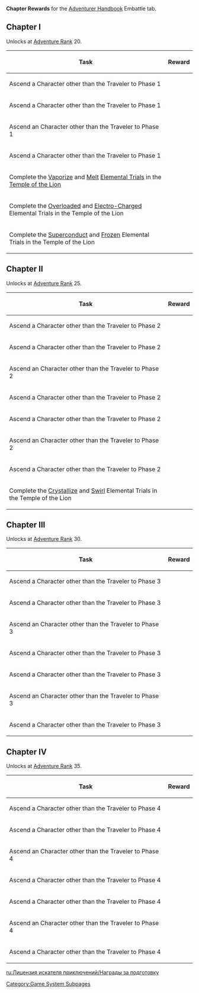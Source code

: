 '''Chapter Rewards''' for the [[Adventurer Handbook]] Embattle tab.

==Chapter I==
Unlocks at [[Adventure Rank]] 20.
{|class="article-table"
!Task
!Reward
|-
|Ascend a {{Pyro}} Character other than the Traveler to Phase 1
|{{Card|Sanctifying Unction|4|show_caption=1}}
|-
|Ascend a {{Cryo}} Character other than the Traveler to Phase 1
|{{Card|Sanctifying Unction|4|show_caption=1}}
|-
|Ascend an {{Electro}} Character other than the Traveler to Phase 1
|{{Card|Sanctifying Unction|4|show_caption=1}}
|-
|Ascend a {{Hydro}} Character other than the Traveler to Phase 1
|{{Card|Sanctifying Unction|4|show_caption=1}}
|-
|Complete the [[Vaporize]] and [[Melt]] [[Elemental Trial]]s in the [[Temple of the Lion]]
|{{Card|Mora|20,000|show_caption=1}}{{Card|Dust of Azoth|10|show_caption=1}}
|-
|Complete the [[Overloaded]] and [[Electro-Charged]] Elemental Trials in the Temple of the Lion
|{{Card|Mora|20,000|show_caption=1}}{{Card|Dust of Azoth|10|show_caption=1}}
|-
|Complete the [[Superconduct]] and [[Frozen]] Elemental Trials in the Temple of the Lion
|{{Card|Mora|20,000|show_caption=1}}{{Card|Dust of Azoth|10|show_caption=1}}
|}

==Chapter II==
Unlocks at [[Adventure Rank]] 25.
{|class="article-table"
!Task
!Reward
|-
|Ascend a {{Pyro}} Character other than the Traveler to Phase 2
|{{Card|Witch's Flower of Blaze|1|rarity=4|show_caption=1}}{{Card|Sanctifying Unction|4|show_caption=1}}
|-
|Ascend a {{Cryo}} Character other than the Traveler to Phase 2
|{{Card|Snowswept Memory|1|rarity=4|show_caption=1}}{{Card|Sanctifying Unction|4|show_caption=1}}
|-
|Ascend an {{Electro}} Character other than the Traveler to Phase 2
|{{Card|Thunderbird's Mercy|1|rarity=4|show_caption=1}}{{Card|Sanctifying Unction|4|show_caption=1}}
|-
|Ascend a {{Hydro}} Character other than the Traveler to Phase 2
|{{Card|Gilded Corsage|1|rarity=4|show_caption=1}}{{Card|Sanctifying Unction|4|show_caption=1}}
|-
|Ascend a {{Geo}} Character other than the Traveler to Phase 2
|{{Card|Flower of Creviced Cliff|1|rarity=4|show_caption=1}}{{Card|Sanctifying Unction|4|show_caption=1}}
|-
|Ascend an {{Anemo}} Character other than the Traveler to Phase 2
|{{Card|In Remembrance of Viridescent Fields|1|rarity=4|show_caption=1}}{{Card|Sanctifying Unction|4|show_caption=1}}
|-
|Ascend a {{Dendro}} Character other than the Traveler to Phase 2
|{{Card|Labyrinth Wayfarer|1|rarity=4|show_caption=1}}{{Card|Sanctifying Unction|4|show_caption=1}}
|-
|Complete the [[Crystallize]] and [[Swirl]] Elemental Trials in the Temple of the Lion
|{{Card|Mora|20,000|show_caption=1}}{{Card|Dust of Azoth|10|show_caption=1}}
|}

==Chapter III==
Unlocks at [[Adventure Rank]] 30.
{|class="article-table"
!Task
!Reward
|-
|Ascend a {{Pyro}} Character other than the Traveler to Phase 3
|{{Card|Witch's Ever-Burning Plume|1|rarity=4|show_caption=1}}{{Card|Sanctifying Unction|8|show_caption=1}}
|-
|Ascend a {{Cryo}} Character other than the Traveler to Phase 3
|{{Card|Icebreaker's Resolve|1|rarity=4|show_caption=1}}{{Card|Sanctifying Unction|8|show_caption=1}}
|-
|Ascend an {{Electro}} Character other than the Traveler to Phase 3
|{{Card|Survivor of Catastrophe|1|rarity=4|show_caption=1}}{{Card|Sanctifying Unction|8|show_caption=1}}
|-
|Ascend a {{Hydro}} Character other than the Traveler to Phase 3
|{{Card|Gust of Nostalgia|1|rarity=4|show_caption=1}}{{Card|Sanctifying Unction|8|show_caption=1}}
|-
|Ascend a {{Geo}} Character other than the Traveler to Phase 3
|{{Card|Feather of Jagged Peaks|1|rarity=4|show_caption=1}}{{Card|Sanctifying Unction|8|show_caption=1}}
|-
|Ascend an {{Anemo}} Character other than the Traveler to Phase 3
|{{Card|Viridescent Arrow Feather|1|rarity=4|show_caption=1}}{{Card|Sanctifying Unction|8|show_caption=1}}
|-
|Ascend a {{Dendro}} Character other than the Traveler to Phase 3
|{{Card|Scholar of Vines|1|rarity=4|show_caption=1}}{{Card|Sanctifying Unction|8|show_caption=1}}
|}

==Chapter IV==
Unlocks at [[Adventure Rank]] 35.
{|class="article-table"
!Task
!Reward
|-
|Ascend a {{Pyro}} Character other than the Traveler to Phase 4
|{{Card|Sanctifying Essence|4|show_caption=1}}{{Card|Sanctifying Unction|8|show_caption=1}}
|-
|Ascend a {{Cryo}} Character other than the Traveler to Phase 4
|{{Card|Sanctifying Essence|4|show_caption=1}}{{Card|Sanctifying Unction|8|show_caption=1}}
|-
|Ascend an {{Electro}} Character other than the Traveler to Phase 4
|{{Card|Sanctifying Essence|4|show_caption=1}}{{Card|Sanctifying Unction|8|show_caption=1}}
|-
|Ascend a {{Hydro}} Character other than the Traveler to Phase 4
|{{Card|Sanctifying Essence|4|show_caption=1}}{{Card|Sanctifying Unction|8|show_caption=1}}
|-
|Ascend a {{Geo}} Character other than the Traveler to Phase 4
|{{Card|Sanctifying Essence|4|show_caption=1}}{{Card|Sanctifying Unction|8|show_caption=1}}
|-
|Ascend an {{Anemo}} Character other than the Traveler to Phase 4
|{{Card|Sanctifying Essence|4|show_caption=1}}{{Card|Sanctifying Unction|8|show_caption=1}}
|-
|Ascend a {{Dendro}} Character other than the Traveler to Phase 4
|{{Card|Sanctifying Essence|4|show_caption=1}}{{Card|Sanctifying Unction|8|show_caption=1}}
|}

[[Category:Game System Subpages]]

[[ru:Лицензия искателя приключений/Награды за подготовку]]